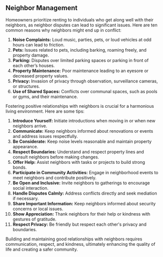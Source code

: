 ## Neighbor Management

Homeowners prioritize renting to individuals who get along well with their neighbors, as neighbor disputes can lead to significant issues. Here are ten common reasons why neighbors might end up in conflict:

1. **Noise Complaints:** Loud music, parties, pets, or loud vehicles at odd hours can lead to friction.
2. **Pets:** Issues related to pets, including barking, roaming freely, and property damage.
3. **Parking:** Disputes over limited parking spaces or parking in front of each other’s houses.
4. **Property Maintenance:** Poor maintenance leading to an eyesore or decreased property values.
5. **Privacy:** Invasion of privacy through observation, surveillance cameras, or structures.
6. **Use of Shared Spaces:** Conflicts over communal spaces, such as pools or gyms, and their maintenance.

Fostering positive relationships with neighbors is crucial for a harmonious living environment. Here are some tips:

1. **Introduce Yourself:** Initiate introductions when moving in or when new neighbors arrive.
2. **Communicate:** Keep neighbors informed about renovations or events and address issues respectfully.
3. **Be Considerate:** Keep noise levels reasonable and maintain property appearance.
4. **Respect Boundaries:** Understand and respect property lines and consult neighbors before making changes.
5. **Offer Help:** Assist neighbors with tasks or projects to build strong bonds.
6. **Participate in Community Activities:** Engage in neighborhood events to meet neighbors and contribute positively.
7. **Be Open and Inclusive:** Invite neighbors to gatherings to encourage social interaction.
8. **Handle Disputes Calmly:** Address conflicts directly and seek mediation if necessary.
9. **Share Important Information:** Keep neighbors informed about security concerns or local issues.
10. **Show Appreciation:** Thank neighbors for their help or kindness with gestures of gratitude.
11. **Respect Privacy:** Be friendly but respect each other's privacy and boundaries.

Building and maintaining good relationships with neighbors requires communication, respect, and kindness, ultimately enhancing the quality of life and creating a safer community.
